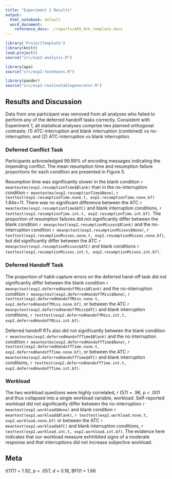 ```yaml
---
title: "Experiment 2 Results"
output:
  html_notebook: default
  word_document:
    reference_docx: ./reports/APA_6th_template.docx
---
```


```r
library('ProjectTemplate')
library(knitr)
load.project()
source("src/exp2-analysis.R")
```

```r
library(apa)
source("src/exp2-textmeans.R")
```

```r
library(pander)
source("src/exp2-routinetablegenerator.R")
```

## Results and Discussion
Data from one participant was removed from all analyses who failed to perform any of the deferred handoﬀ tasks correctly. Consistent with Experiment 1, all statistical analyses comprise two planned orthogonal contrasts: (1) ATC-interruption and blank interruption (combined) vs no-interruption, and (2) ATC-interruption vs blank interruption.

### Deferred Conflict Task
Participants acknowledged 99.99% of encoding messages indicating the impending conflict. The mean resumption time and resumption failure proportions for each condition are presented in Figure 5.

Resumption time was significantly slower in the blank condition `r meantextms(exp2.resumptionTime$Blank)` than in the no-interruption condition `r meantextms(exp2.resumptionTime$None)`, `r texttest(exp2.resumptionTime.none.t, exp2.resumptionTime.none.bf)` 1.84e+11.
There was no significant difference between the ATC `r meantextms(exp2.resumptionTime$ATC)` and blank interruption conditions, `r texttest(exp2.resumptionTime.int.t, exp2.resumptionTime.int.bf)`.
The proportion of resumption failures did not significantly differ between the blank condition `r meanpctext(exp2.resumptionMisses$Blank)` and the no-interruption condition `r meanpctext(exp2.resumptionMisses$None)`, `r texttest(exp2.resumptionMisses.none.t, exp2.resumptionMisses.none.bf)`, but did significantly differ between the ATC `r meanpctext(exp2.resumptionMisses$ATC)` and blank conditions `r texttest(exp2.resumptionMisses.int.t, exp2.resumptionMisses.int.bf)`.


### Deferred Handoff Task

The proportion of habit-capture errors on the deferred hand-oﬀ task did not significantly diﬀer between the blank condition `r meanpctext(exp2.deferredHandoffMiss$Blank)` and the no-interruption condition `r meanpctext(exp2.deferredHandoffMiss$None)`, `r texttest(exp2.deferredHandoffMiss.none.t, exp2.deferredHandoffMiss.none.bf)`, or between the ATC `r meanpctext(exp2.deferredHandoffMiss$ATC)` and blank interruption conditions, `r texttest(exp2.deferredHandoffMiss.int.t, exp2.deferredHandoffMiss.int.bf)`.

Deferred handoﬀ RTs also did not significantly between the blank condition `r meantextms(exp2.deferredHandoffTime$Blank)` and the no interruption condition `r meantextms(exp2.deferredHandoffTime$None)`, `r texttest(exp2.deferredHandoffTime.none.t, exp2.deferredHandoffTime.none.bf)`, or between the ATC `r meantextms(exp2.deferredHandoffTime$ATC)` and blank interruption conditions, `r texttest(exp2.deferredHandoffTime.int.t, exp2.deferredHandoffTime.int.bf)`.

### Workload

The two workload questions were highly correlated, r (57) = .96, p < .001 and thus collapsed into a single workload variable, workload. Self-reported workload did not significantly diﬀer between the no-interruption `r meantext(exp2.workload$None)` and blank condition `r meantext(exp2.workload$Blank)`, `r texttest(exp2.workload.none.t, exp2.workload.none.bf)` or between the ATC `r meantext(exp2.workload$ATC)` and blank interruption conditions, `r texttest(exp2.workload.int.t, exp2.workload.int.bf)`. The evidence here indicates that our workload measure exhhibited signs of a moderate response and that  interruptions did not increase subjective workload.

## Meta

*t*(117) = 1.92, *p* = .057, *d* = 0.18, BF01 = 1.66